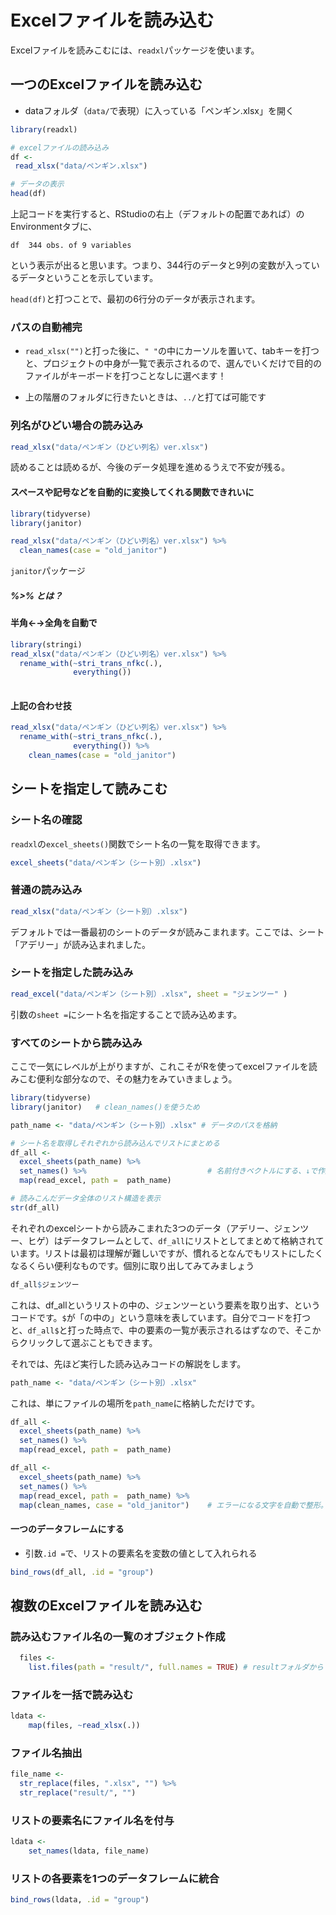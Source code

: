 
# Excelファイルを読み込む {#readingexcel}

Excelファイルを読みこむには、`readxl`パッケージを使います。

## 一つのExcelファイルを読み込む

* dataフォルダ（`data/`で表現）に入っている「ペンギン.xlsx」を開く

```r
library(readxl)

# excelファイルの読み込み
df <- 
 read_xlsx("data/ペンギン.xlsx")

# データの表示
head(df)
``` 

上記コードを実行すると、RStudioの右上（デフォルトの配置であれば）のEnvironmentタブに、

`df  344 obs. of 9 variables`

という表示が出ると思います。つまり、344行のデータと9列の変数が入っているデータということを示しています。

`head(df)`と打つことで、最初の6行分のデータが表示されます。

### パスの自動補完

 * `read_xlsx("")`と打った後に、`" "`の中にカーソルを置いて、tabキーを打つと、プロジェクトの中身が一覧で表示されるので、選んでいくだけで目的のファイルがキーボードを打つことなしに選べます！

*  上の階層のフォルダに行きたいときは、`../`と打てば可能です

### 列名がひどい場合の読み込み
```r
read_xlsx("data/ペンギン（ひどい列名）ver.xlsx")
```

読めることは読めるが、今後のデータ処理を進めるうえで不安が残る。

#### スペースや記号などを自動的に変換してくれる関数できれいに
```r
library(tidyverse)
library(janitor)

read_xlsx("data/ペンギン（ひどい列名）ver.xlsx") %>% 
  clean_names(case = "old_janitor")
```

`janitor`パッケージ

##### %>% とは？


#### 半角←→全角を自動で
```r
library(stringi)
read_xlsx("data/ペンギン（ひどい列名）ver.xlsx") %>% 
  rename_with(~stri_trans_nfkc(.),
              everything())
  
```

#### 上記の合わせ技
```r
read_xlsx("data/ペンギン（ひどい列名）ver.xlsx") %>% 
  rename_with(~stri_trans_nfkc(.),
              everything()) %>% 
    clean_names(case = "old_janitor")

```



## シートを指定して読みこむ
### シート名の確認

`readxl`の`excel_sheets()`関数でシート名の一覧を取得できます。

```r
excel_sheets("data/ペンギン（シート別）.xlsx")
```

### 普通の読み込み
```r
read_xlsx("data/ペンギン（シート別）.xlsx")
```

デフォルトでは一番最初のシートのデータが読みこまれます。ここでは、シート「アデリー」が読み込まれました。




### シートを指定した読み込み
```r
read_excel("data/ペンギン（シート別）.xlsx", sheet = "ジェンツー" )
```

引数の`sheet =`にシート名を指定することで読み込めます。 


### すべてのシートから読み込み

ここで一気にレベルが上がりますが、これこそがRを使ってexcelファイルを読みこむ便利な部分なので、その魅力をみていきましょう。

```r
library(tidyverse)
library(janitor)   # clean_names()を使うため

path_name <- "data/ペンギン（シート別）.xlsx" # データのパスを格納

# シート名を取得しそれぞれから読み込んでリストにまとめる
df_all <-
  excel_sheets(path_name) %>%                     
  set_names() %>%                           # 名前付きベクトルにする、↓で作成されるリストの要素名に
  map(read_excel, path =  path_name)

# 読みこんだデータ全体のリスト構造を表示
str(df_all)
```

それぞれのexcelシートから読みこまれた3つのデータ（アデリー、ジェンツー、ヒゲ）はデータフレームとして、`df_all`にリストとしてまとめて格納されています。リストは最初は理解が難しいですが、慣れるとなんでもリストにしたくなるくらい便利なものです。個別に取り出してみてみましょう

```r
df_all$ジェンツー
```

これは、df_allというリストの中の、ジェンツーという要素を取り出す、というコードです。`$`が「の中の」という意味を表しています。自分でコードを打つと、`df_all$`と打った時点で、中の要素の一覧が表示されるはずなので、そこからクリックして選ぶこともできます。

それでは、先ほど実行した読み込みコードの解説をします。

```r
path_name <- "data/ペンギン（シート別）.xlsx"
```

これは、単にファイルの場所を`path_name`に格納しただけです。

```r
df_all <-
  excel_sheets(path_name) %>%                    
  set_names() %>%                           
  map(read_excel, path =  path_name) 
```




```r
df_all <-
  excel_sheets(path_name) %>%                    
  set_names() %>%                           
  map(read_excel, path =  path_name) %>%
  map(clean_names, case = "old_janitor")    # エラーになる文字を自動で整形。日本語の場合，case = "old_janitor"を引数に入れた方がいい場合も
```



#### 一つのデータフレームにする

* 引数`.id =`で、リストの要素名を変数の値として入れられる 

```r
bind_rows(df_all, .id = "group")
```



## 複数のExcelファイルを読み込む
### 読み込むファイル名の一覧のオブジェクト作成
```r
  files <-
    list.files(path = "result/", full.names = TRUE) # resultフォルダから
```

### ファイルを一括で読み込む
```r
ldata <-
    map(files, ~read_xlsx(.))
```

### ファイル名抽出
```r
file_name <- 
  str_replace(files, ".xlsx", "") %>% 
  str_replace("result/", "")
```

### リストの要素名にファイル名を付与
```r
ldata <-
    set_names(ldata, file_name)
```

### リストの各要素を1つのデータフレームに統合
```r
bind_rows(ldata, .id = "group")
```






